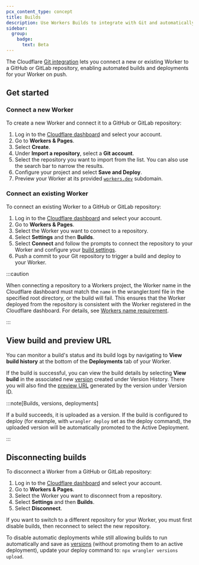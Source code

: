 ```yaml
---
pcx_content_type: concept
title: Builds
description: Use Workers Builds to integrate with Git and automatically build and deploy your Worker when pushing a change
sidebar:
  group:
    badge:
      text: Beta
---
```


The Cloudflare [Git integration](/workers/ci-cd/builds/git-integration/) lets you connect a new or existing Worker to a GitHub or GitLab repository, enabling automated builds and deployments for your Worker on push.

## Get started

### Connect a new Worker

To create a new Worker and connect it to a GitHub or GitLab repository:
1. Log in to the [Cloudflare dashboard](https://dash.cloudflare.com) and select your account.
2. Go to **Workers & Pages**.
3. Select **Create**.
4. Under **Import a repository**, select a **Git account**.
5. Select the repository you want to import from the list. You can also use the search bar to narrow the results.
6. Configure your project and select **Save and Deploy**.
7. Preview your Worker at its provided [`workers.dev`](/workers/configuration/routing/workers-dev/) subdomain.

### Connect an existing Worker

To connect an existing Worker to a GitHub or GitLab repository:
1. Log in to the [Cloudflare dashboard](https://dash.cloudflare.com) and select your account.
2. Go to **Workers & Pages**.
3. Select the Worker you want to connect to a repository.
4. Select **Settings** and then **Builds**.
5. Select **Connect** and follow the prompts to connect the repository to your Worker and configure your [build settings](/workers/ci-cd/builds/configuration/).
6. Push a commit to your Git repository to trigger a build and deploy to your Worker.

:::caution

When connecting a repository to a Workers project, the Worker name in the Cloudflare dashboard must match the `name` in the wrangler.toml file in the specified root directory, or the build will fail. This ensures that the Worker deployed from the repository is consistent with the Worker registered in the Cloudflare dashboard. For details, see [Workers name requirement](/workers/ci-cd/builds/troubleshoot/#workers-name-requirement).

:::

## View build and preview URL

You can monitor a build's status and its build logs by navigating to **View build history** at the bottom of the **Deployments** tab of your Worker.

If the build is successful, you can view the build details by selecting **View build** in the associated new [version](/workers/configuration/versions-and-deployments/) created under Version History. There you will also find the [preview URL](/workers/configuration/previews/) generated by the version under Version ID.

:::note[Builds, versions, deployments]

If a build succeeds, it is uploaded as a version. If the build is configured to deploy (for example, with `wrangler deploy` set as the deploy command), the uploaded version will be automatically promoted to the Active Deployment.

:::

## Disconnecting builds

To disconnect a Worker from a GitHub or GitLab repository:
1. Log in to the [Cloudflare dashboard](https://dash.cloudflare.com) and select your account.
2. Go to **Workers & Pages**.
3. Select the Worker you want to disconnect from a repository.
4. Select **Settings** and then **Builds**.
5. Select **Disconnect**.

If you want to switch to a different repository for your Worker, you must first disable builds, then reconnect to select the new repository.

To disable automatic deployments while still allowing builds to run automatically and save as [versions](/workers/configuration/versions-and-deployments/) (without promoting them to an active deployment), update your deploy command to: `npx wrangler versions upload`.